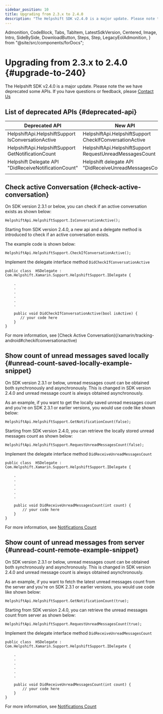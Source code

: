 ```yaml
---
sidebar_position: 10
title: Upgrading from 2.3.x to 2.4.0
description: "The Helpshift SDK v2.4.0 is a major update. Please note the we have deprecated some APIs. If you have questions or feedback, please Contact Us"
---
```


  Admonition,
  CodeBlock,
  Tabs,
  TabItem,
  LatestSdkVersion,
  Centered,
  Image,
  Intro,
  SideBySide,
  DownloadButton,
  Steps,
  Step,
  LegacyEolAdmonition,
} from "@site/src/components/forDocs";

<LegacyEolAdmonition />

# Upgrading from 2.3.x to 2.4.0 {#upgrade-to-240}

<Intro>

The Helpshift SDK v2.4.0 is a major update. Please note the we have deprecated some APIs. If you have questions or feedback, please <a href="https://support.helpshift.com/kb/contact/" target="_blank">Contact Us</a>

</Intro>

## List of deprecated APIs {#deprecated-api}

| Deprecated API                                       | New API                                                  |
| ---------------------------------------------------- | -------------------------------------------------------- |
| HelpshiftApi.HelpshiftSupport IsConversationActive   | HelpshiftApi.HelpshiftSupport CheckIfConversationActive  |
| HelpshiftApi.HelpshiftSupport GetNotificationCount   | HelpshiftApi.HelpshiftSupport RequestUnreadMessagesCount |
| Helpshift Delegate API "DidReceiveNotificationCount" | Helpshift delegate API "DidReceiveUnreadMessagesCount"   |
|                                                      |                                                          |

## Check active Conversation {#check-active-conversation}

On SDK version 2.3.1 or below, you can check if an active conversation exists as shown below:

```
HelpshiftApi.HelpshiftSupport.IsConversationActive();
```

Starting from SDK version 2.4.0, a new api and a delegate method is introduced to check if an active conversation exists.

The example code is shown below:

```
HelpshiftApi.HelpshiftSupport.CheckIfConversationActive();
```

Implement the delegate interface method `DidCheckIfConversationActive`

```
public class  HSDelegate : Com.Helpshift.Xamarin.Support.HelpshiftSupport.IDelegate {

    .
    .
    .
    .
    .
    .

    public void DidCheckIfConversationActive(bool isActive) {
       // your code here
    }
}

```

For more information, see [Check Active Conversation)(/xamarin/tracking-android#checkifconversationactive)

## Show count of unread messages saved locally {#unread-count-saved-locally-example-snippet}

On SDK version 2.3.1 or below, unread messages count can be obtained both synchronously and asynchronously. This is changed in SDK version 2.4.0 and unread message count is always obtained asynchronously.

As an example, if you want to get the locally saved unread messages count and you're on SDK 2.3.1 or earlier versions, you would use code like shown below:

```
HelpshiftApi.HelpshiftSupport.GetNotificationCount(false);
```

Starting from SDK version 2.4.0, you can retrieve the locally stored unread messages count as shown below:

```
HelpshiftApi.HelpshiftSupport.RequestUnreadMessagesCount(false);
```

Implement the delegate interface method `DidReceiveUnreadMessagesCount`

```
public class  HSDelegate : Com.Helpshift.Xamarin.Support.HelpshiftSupport.IDelegate {

    .
    .
    .
    .
    .
    .

    public void DidReceiveUnreadMessagesCount(int count) {
        // your code here
    }
}

```

For more information, see [Notifications Count](/xamarin/notifications-android#showing-notification-count)

## Show count of unread messages from server {#unread-count-remote-example-snippet}

On SDK version 2.3.1 or below, unread messages count can be obtained both synchronously and asynchronously. This is changed in SDK version 2.4.0 and unread message count is always obtained asynchronously.

As an example, if you want to fetch the latest unread messages count from the server and you're on SDK 2.3.1 or earlier versions, you would use code like shown below:

```
HelpshiftApi.HelpshiftSupport.GetNotificationCount(true);
```

Starting from SDK version 2.4.0, you can retrieve the unread messages count from server as shown below:

```
HelpshiftApi.HelpshiftSupport.RequestUnreadMessagesCount(true);
```

Implement the delegate interface method `DidReceiveUnreadMessagesCount`

```
public class  HSDelegate : Com.Helpshift.Xamarin.Support.HelpshiftSupport.IDelegate {

    .
    .
    .
    .
    .
    .

    public void DidReceiveUnreadMessagesCount(int count) {
        // your code here
    }
}

```

For more information, see [Notifications Count](/xamarin/notifications-android#showing-notification-count)
